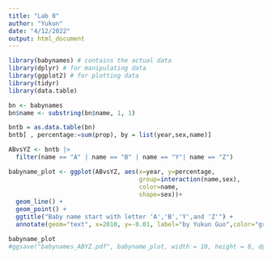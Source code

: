 ```yaml
---
title: "Lab 0"
author: "Yukun"
date: "4/12/2022"
output: html_document
---
```


```r
library(babynames) # contains the actual data
library(dplyr) # for manipulating data
library(ggplot2) # for plotting data
library(tidyr)
library(data.table)
```

```r
bn <- babynames
bn$name <- substring(bn$name, 1, 1)

bntb = as.data.table(bn)
bntb[ , percentage:=sum(prop), by = list(year,sex,name)]

ABvsYZ <- bntb |> 
  filter(name == "A" | name == "B" | name == "Y"| name == "Z")

babyname_plot <- ggplot(ABvsYZ, aes(x=year, y=percentage,
                                    group=interaction(name,sex),
                                    color=name,
                                    shape=sex))+
  geom_line() + 
  geom_point() + 
  ggtitle("Baby name start with letter 'A','B','Y',and 'Z'") + 
  annotate(geom="text", x=2010, y=-0.01, label="by Yukun Guo",color="gray")

babyname_plot
#ggsave("babynames_ABYZ.pdf", babyname_plot, width = 10, height = 8, dpi = 300, units = "in")
```

